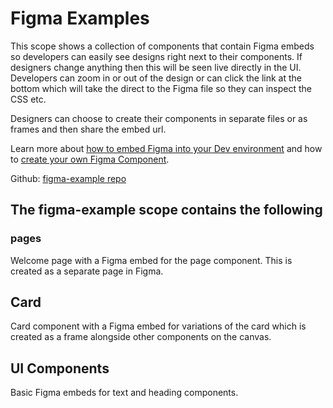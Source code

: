 # Figma Examples

This scope shows a collection of components that contain Figma embeds so developers can easily see designs right next to their components. If designers change anything then this will be seen live directly in the UI. Developers can zoom in or out of the design or can click the link at the bottom which will take the direct to the Figma file so they can inspect the CSS etc.

Designers can choose to create their components in separate files or as frames and then share the embed url.

Learn more about [how to embed Figma into your Dev environment](https://harmony-docs.bit.dev/tutorials/embed-figma-in-bit) and how to [create your own Figma Component](https://harmony-docs.bit.dev/tutorials/embed-figma-in-bit#create-a-figma-component).

Github: [figma-example repo](https://github.com/bit-demos/figma-example)

## The figma-example scope contains the following

### pages

Welcome page with a Figma embed for the page component. This is created as a separate page in Figma.

## Card

Card component with a Figma embed for variations of the card which is created as a frame alongside other components on the canvas.

## UI Components

Basic Figma embeds for text and heading components.
